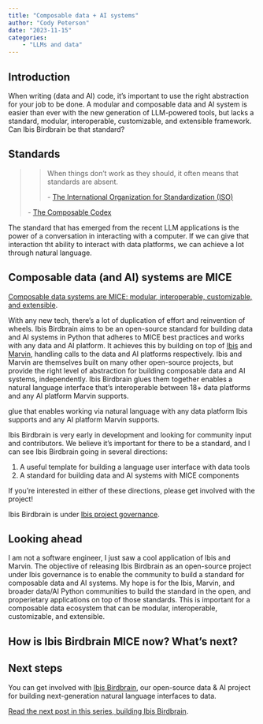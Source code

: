 ```yaml
---
title: "Composable data + AI systems"
author: "Cody Peterson"
date: "2023-11-15"
categories:
    - "LLMs and data"
---
```


## Introduction

When writing (data and AI) code, it's important to use the right abstraction for
your job to be done. A modular and composable data and AI system is easier than
ever with the new generation of LLM-powered tools, but lacks a standard,
modular, interoperable, customizable, and extensible framework. Can Ibis
Birdbrain be that standard? 

## Standards

> > When things don't work as they should, it often means that standards are absent.
> >
> > \- [The International Organization for Standardization (ISO)](https://www.iso.org/standards.html)
> 
> \- [The Composable Codex](https://voltrondata.com/codex/standards-over-silos)

The standard that has emerged from the recent LLM applications is the power of a
conversation in interacting with a computer. If we can give that interaction tht
ability to interact with data platforms, we can achieve a lot through natural
language.

## Composable data (and AI) systems are MICE

[Composable data systems are MICE: modular, interoperable, customizable, and
extensible](https://voltrondata.com/codex/standards-over-silos).

With any new tech, there's a lot of duplication of effort and reinvention of
wheels. Ibis Birdbrain aims to be an open-source standard for building data and
AI systems in Python that adheres to MICE best practices and works with any data
and AI platform. It achieves this by building on top of
[Ibis](https://ibis-project.org/) and
[Marvin](https://www.askmarvin.ai/components/overview/), handling calls to the
data and AI platforms respectively. Ibis and Marvin are themselves built on
many other open-source projects, but provide the right level of abstraction for
building composable data and AI systems, independently. Ibis Birdbrain glues
them together enables a natural language interface that's interoperable between
18+ data platforms and any AI platform Marvin supports.

glue that enables working via natural language with any data platform Ibis
supports and any AI platform Marvin supports.

:::{.callout-important}
Ibis Birdbrain is very early in development and looking for community input and
contributors. We believe it's important for there to be a standard, and I can
see Ibis Birdbrain going in several directions:

1. A useful template for building a language user interface with data tools
2. A standard for building data and AI systems with MICE components

If you're interested in either of these directions, please get involved with the
project! 

Ibis Birdbrain is under [Ibis project
governance](https://github.com/ibis-project/governance/blob/main/governance.md).
:::

## Looking ahead

I am not a software engineer, I just saw a cool application of Ibis and Marvin.
The objective of releasing Ibis Birdbrain as an open-source project under Ibis
governance is to enable the community to build a standard for composable data
and AI systems. My hope is for the Ibis, Marvin, and broader data/AI Python
communities to build the standard in the open, and properietary applications on
top of those standards. This is important for a composable data ecosystem that
can be modular, interoperable, customizable, and extensible.

## How is Ibis Birdbrain MICE now? What's next?

## Next steps

You can get involved with [Ibis
Birdbrain](https://github.com/ibis-project/ibis-birdbrain), our open-source data
& AI project for building next-generation natural language interfaces to data.

[Read the next post in this series, building Ibis Birdbrain](../llms-and-data-pt4).
